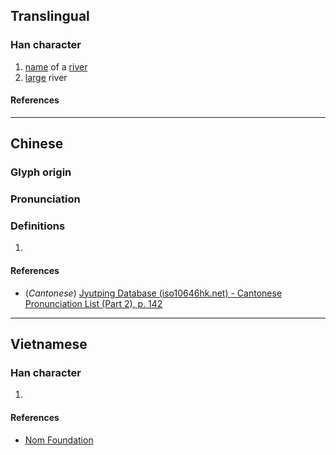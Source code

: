 {{character info/new}}
==Translingual==

===Han character===
{{Han char|rn=85|rad=水|as=10|sn=13|four=|canj=EHRF|ids=⿰氵烏}}

# [[name]] of a [[river]]
# [[large]] river

====References====
{{Han ref|kx=0640.190|dkj=17964|dj=1047.110|hdz=31703.060|uh=6EA9}}

----

==Chinese==
{{zh-forms}}

===Glyph origin===
{{Han etym}}

===Pronunciation===
{{zh-pron
|m=wù
|c=wu2
|mc=y
|oc=y
|ma=
|cat=
}}

===Definitions===
{{zh-hanzi}}

# {{rfdef|lang=zh}}

====References====
* (''Cantonese'') [http://www.iso10646hk.net/jp/document/download.jsp Jyutping Database (iso10646hk.net) - Cantonese Pronunciation List (Part 2), p. 142]

----

==Vietnamese==

===Han character===
{{vi-readings|rs=水10|reading=ồ, ô}}

# {{defn|lang=vi|sort=水10}}

====References====
*[http://nomfoundation.org/common/nom_details.php?codepoint=6ea9 Nom Foundation]
